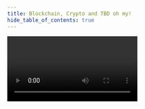 ```yaml
---
title: Blockchain, Crypto and TBD oh my!
hide_table_of_contents: true
---
```


<head>
  <title>{content.meta.title}</title>
  <meta property="og:title" content={content.meta.title} />
  <meta
    property="og:url"
    content={'https://developer.tbd.website/' + content.meta.path}
  />
  <link
    rel="apple-touch-icon"
    href="https://developer.tbd.website/img/tbd-fav-icon-main.png"
  />
</head>

<div className="prose prose-pink">
<Video url={content.url} description={content.description} className="pb-8"/>

Guests

<BiographyList biographies={content.biographies} className="pt-8"/>
<Divider type="dotted" className="pb-6" />
<HighlightsCardList highlights={content.highlights}/>

</div>